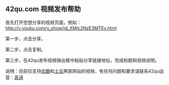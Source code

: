 == 42qu.com 视频发布帮助 ==

首先打开您想分享的视频页面，例如：[[http://v.youku.com/v_show/id_XMjc2NzE3MTEy.html]]

第一步，点击分享。

第二步，点击复制。
{{img/help/po_video/1.png}}

第三步，在42qu发布视频弹出框中粘贴分享链接地址，完成标题和视频说明。
{{img/help/po_video/2.png}}

说明：目前仅支持[[http://www.youku.com/|优酷]]和[[http://www.tudou.com/|土豆]]两家网站的视频，有任何问题和要求请联系42qu运营：[[http://zhendi.42qu.com/|真谛]]





